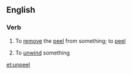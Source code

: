 ==English==

===Verb===
{{en-verb}}

# To [[remove]] the [[peel]] from something; to [[peel]]
#: {{usex|MEGAN is having trouble '''unpeeling''' an orange. I find that '''''Italic text'''unapeeling.''}}
# To [[unwind]] something

[[et:unpeel]]